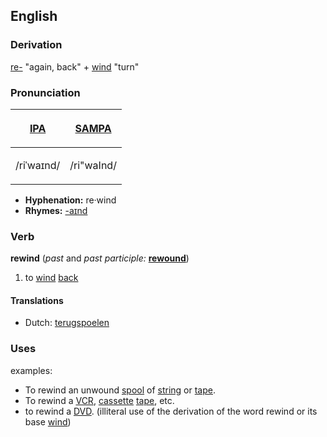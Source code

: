==English==
===Derivation===
[[re-]] "again, back" + [[wind]] "turn"

===Pronunciation===
{| border=1 cellpadding=5
! [[w:IPA|IPA]] !! [[w:SAMPA|SAMPA]]
|-
| /riˈwaɪnd/ || /ri"waInd/
|}

*'''Hyphenation:''' re·wind
*'''Rhymes:''' [[Rhymes:English:-aɪnd|-aɪnd]]

=== Verb ===
'''rewind''' (''past'' and ''past participle:'' '''[[rewound]]''')
# to [[wind]] [[back]]

====Translations ====
*Dutch: [[terugspoelen]]

=== Uses ===
examples:
* To rewind an unwound [[spool]] of [[string]] or [[tape]].
* To rewind a [[VCR]], [[cassette]] [[tape]], etc.
* to rewind a [[DVD]]. (illiteral use of the derivation of the word rewind or its base [[wind]])